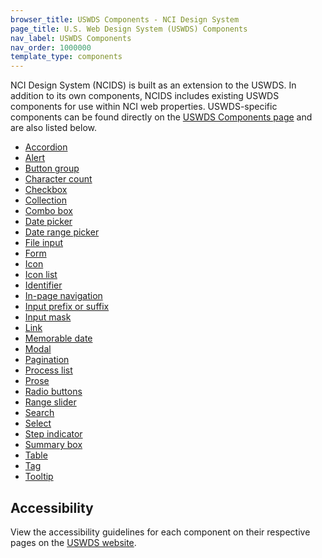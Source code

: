 ```yaml
---
browser_title: USWDS Components - NCI Design System
page_title: U.S. Web Design System (USWDS) Components
nav_label: USWDS Components
nav_order: 1000000
template_type: components
---
```


NCI Design System (NCIDS) is built as an extension to the USWDS. In addition to its own components, NCIDS includes existing USWDS components for use within NCI web properties. USWDS-specific components can be found directly on the [USWDS Components page](https://designsystem.digital.gov/components/overview/) and are also listed below.

- [Accordion](https://designsystem.digital.gov/components/accordion/)
- [Alert](https://designsystem.digital.gov/components/alert/)
- [Button group](https://designsystem.digital.gov/components/button-group/)
- [Character count](https://designsystem.digital.gov/components/character-count/)
- [Checkbox](https://designsystem.digital.gov/components/checkbox/)
- [Collection](https://designsystem.digital.gov/components/collection/)
- [Combo box](https://designsystem.digital.gov/components/combo-box/)
- [Date picker](https://designsystem.digital.gov/components/date-picker/)
- [Date range picker](https://designsystem.digital.gov/components/date-range-picker/)
- [File input](https://designsystem.digital.gov/components/file-input/)
- [Form](https://designsystem.digital.gov/components/form/)
- [Icon](https://designsystem.digital.gov/components/icon/)
- [Icon list](https://designsystem.digital.gov/components/icon-list/)
- [Identifier](https://designsystem.digital.gov/components/identifier/)
- [In-page navigation](https://designsystem.digital.gov/components/in-page-navigation/)
- [Input prefix or suffix](https://designsystem.digital.gov/components/input-prefix-suffix/)
- [Input mask](https://designsystem.digital.gov/components/input-mask/)
- [Link](https://designsystem.digital.gov/components/link/)
- [Memorable date](https://designsystem.digital.gov/components/memorable-date/)
- [Modal](https://designsystem.digital.gov/components/modal/)
- [Pagination](https://designsystem.digital.gov/components/pagination/)
- [Process list](https://designsystem.digital.gov/components/process-list/)
- [Prose](https://designsystem.digital.gov/components/prose/)
- [Radio buttons](https://designsystem.digital.gov/components/radio-buttons/)
- [Range slider](https://designsystem.digital.gov/components/range-slider/)
- [Search](https://designsystem.digital.gov/components/search/)
- [Select](https://designsystem.digital.gov/components/select/)
- [Step indicator](https://designsystem.digital.gov/components/step-indicator/)
- [Summary box](https://designsystem.digital.gov/components/summary-box/)
- [Table](https://designsystem.digital.gov/components/table/)
- [Tag](https://designsystem.digital.gov/components/tag/)
- [Tooltip](https://designsystem.digital.gov/components/tooltip/)

## Accessibility

View the accessibility guidelines for each component on their respective pages on the [USWDS website](https://designsystem.digital.gov/components/overview/).
